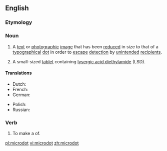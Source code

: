 ==English==
{{wikipedia}}

===Etymology===
{{prefix|micro|dot|lang=en}}

===Noun===
{{en-noun}}

# A [[text]] or [[photographic]] [[image]] that has been [[reduce]]d in size to that of a [[typographical]] [[dot]] in order to [[escape]] [[detection]] by [[unintended]] [[recipient]]s.
# {{lb|en|informal}} A small-sized [[tablet]] containing [[lysergic acid diethylamide]] (LSD).

====Translations====
{{trans-top|image that has been reduced in size to that of a dot}}
* Dutch: {{t|nl|microdot}}
* French: {{t|fr|micropoint}}
* German: {{t|de|Mikropunkt}}
{{trans-mid}}
* Polish: {{t|pl|mikrokropka}}
* Russian: {{t|ru|микроточка}}
{{trans-bottom}}
{{trans-top|small-sized tablet containing lysergic acid diethylamide}}
{{trans-mid}}
{{trans-bottom}}

===Verb===
{{en-verb|microdott}}

# {{lb|en|transitive}} To make a {{l|en|microdot}} of.

[[pl:microdot]]
[[vi:microdot]]
[[zh:microdot]]